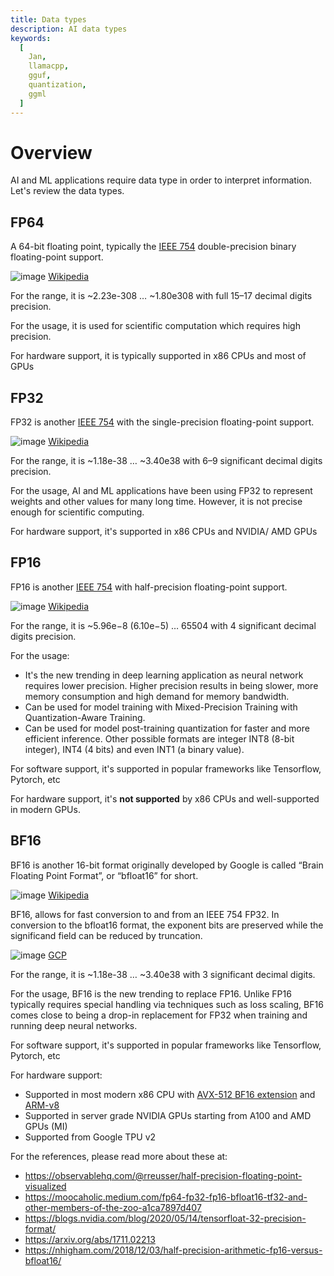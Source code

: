```yaml
---
title: Data types
description: AI data types
keywords:
  [
    Jan,
    llamacpp,
    gguf,
    quantization,
    ggml
  ]
---
```


# Overview

AI and ML applications require data type in order to interpret information. Let's review the data types.


## FP64
A 64-bit floating point, typically the [IEEE 754](https://en.wikipedia.org/wiki/IEEE_754) double-precision binary floating-point support.

![image](../_assets/glossaries_data_types_1.png)
[Wikipedia](https://en.wikipedia.org/wiki/Double-precision_floating-point_format)

For the range, it is ~2.23e-308 … ~1.80e308 with full 15–17 decimal digits precision.

For the usage, it is used for scientific computation which requires high precision.

For hardware support, it is typically supported in x86 CPUs and most of GPUs

## FP32
FP32 is another [IEEE 754](https://en.wikipedia.org/wiki/IEEE_754) with the single-precision floating-point support.

![image](../_assets/glossaries_data_types_2.png)
[Wikipedia](https://en.wikipedia.org/wiki/Single-precision_floating-point_format)

For the range, it is ~1.18e-38 … ~3.40e38 with 6–9 significant decimal digits precision.

For the usage, AI and ML applications have been using FP32 to represent weights and other values for many long time. However, it is not precise enough for scientific computing.

For hardware support, it's supported in x86 CPUs and NVIDIA/ AMD GPUs

## FP16
FP16 is another [IEEE 754](https://en.wikipedia.org/wiki/IEEE_754) with half-precision floating-point support.

![image](../_assets/glossaries_data_types_3.png)
[Wikipedia](https://en.wikipedia.org/wiki/Single-precision_floating-point_format)

For the range, it is ~5.96e−8 (6.10e−5) … 65504 with 4 significant decimal digits precision.

For the usage:
  - It's the new trending in deep learning application as neural network requires lower precision. Higher precision results in being slower, more memory consumption and high demand for memory bandwidth.
  - Can be used for model training with Mixed-Precision Training with Quantization-Aware Training.
  - Can be used for model post-training quantization for faster and more efficient inference. Other possible formats are integer INT8 (8-bit integer), INT4 (4 bits) and even INT1 (a binary value).

For software support, it's supported in popular frameworks like Tensorflow, Pytorch, etc

For hardware support, it's **not supported** by x86 CPUs and well-supported in modern GPUs.

## BF16
BF16 is another 16-bit format originally developed by Google is called “Brain Floating Point Format”, or “bfloat16” for short.

![image](../_assets/glossaries_data_types_4.png)
[Wikipedia](https://en.wikipedia.org/wiki/Bfloat16_floating-point_format)

BF16, allows for fast conversion to and from an IEEE 754 FP32. In conversion to the bfloat16 format, the exponent bits are preserved while the significand field can be reduced by truncation.

![image](../_assets/glossaries_data_types_5.png)
[GCP](https://cloud.google.com/tpu/docs/bfloat16)

For the range, it is ~1.18e-38 … ~3.40e38 with 3 significant decimal digits.

For the usage, BF16 is the new trending to replace FP16. 
Unlike FP16 typically requires special handling via techniques such as loss scaling, BF16 comes close to being a drop-in replacement for FP32 when training and running deep neural networks.

For software support, it's supported in popular frameworks like Tensorflow, Pytorch, etc

For hardware support:
  - Supported in most modern x86 CPU with [AVX-512 BF16 extension](https://en.wikipedia.org/wiki/AVX-512#BF16) and [ARM-v8](https://www.tomshardware.com/news/bfloat16-deep-dive-arm-bf16-support-armv8-a,40305.html)
  - Supported in server grade NVIDIA GPUs starting from A100 and AMD GPUs (MI)
  - Supported from Google TPU v2


For the references, please read more about these at:
- https://observablehq.com/@rreusser/half-precision-floating-point-visualized
- https://moocaholic.medium.com/fp64-fp32-fp16-bfloat16-tf32-and-other-members-of-the-zoo-a1ca7897d407
- https://blogs.nvidia.com/blog/2020/05/14/tensorfloat-32-precision-format/
- https://arxiv.org/abs/1711.02213
- https://nhigham.com/2018/12/03/half-precision-arithmetic-fp16-versus-bfloat16/

